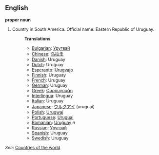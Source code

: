 ==English==

'''proper noun'''

# Country in South America. Official name: Eastern Republic of Uruguay.
#:'''Translations'''
#:*[[Bulgarian]]: [[Уругвай]]
#:*[[Chinese]]: [[乌拉圭]]
#:*[[Danish]]: Uruguay
#:*[[Dutch]]: Uruguay
#:*[[Esperanto]]: [[Urugvajo]]
#:*[[Finnish]]: Uruguay
#:*[[French]]: Uruguay
#:*[[German]]: Uruguay
#:*[[Greek]]: [[Ουρουγουάη]]
#:*[[Interlingua]]: Uruguay
#:*[[Italian]]: Uruguay
#:*[[Japanese]]: [[ウルグアイ]] (uruguai)
#:*[[Polish]]: [[Urugwaj]]
#:*[[Portuguese]]: [[Uruguai]]
#:*[[Romanian]]: [[Uruguay]] ''n''
#:*[[Russian]]: [[Уругвай]]
#:*[[Spanish]]: Uruguay
#:*[[Swedish]]: Uruguay

''See'': [[Countries of the world]]